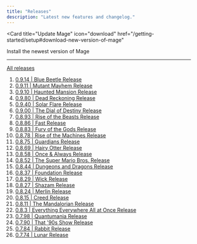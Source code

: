 ```yaml
---
title: "Releases"
description: "Latest new features and changelog."
---
```


<Card
  title="Update Mage"
  icon="download"
  href="/getting-started/setup#download-new-version-of-mage"
>
  Install the newest version of Mage
</Card>

---

[All releases](https://github.com/mage-ai/mage-ai/releases)

1. [0.9.14 | Blue Beetle Release](https://github.com/mage-ai/mage-ai/releases/tag/0.9.14)
1. [0.9.11 | Mutant Mayhem Release](https://github.com/mage-ai/mage-ai/releases/tag/0.9.11)
1. [0.9.10 | Haunted Mansion Release](https://github.com/mage-ai/mage-ai/releases/tag/0.9.10)
1. [0.9.80 | Dead Reckoning Release](https://github.com/mage-ai/mage-ai/releases/tag/0.9.8)
1. [0.9.40 | Solar Flare Release](https://github.com/mage-ai/mage-ai/releases/tag/0.9.4)
1. [0.9.00 | The Dial of Destiny Release](https://github.com/mage-ai/mage-ai/releases/tag/0.9.0)
1. [0.8.93 | Rise of the Beasts Release](https://github.com/mage-ai/mage-ai/releases/tag/0.8.93)
1. [0.8.86 | Fast Release](https://github.com/mage-ai/mage-ai/releases/tag/0.8.86)
1. [0.8.83 | Fury of the Gods Release](https://github.com/mage-ai/mage-ai/releases/tag/0.8.83)
1. [0.8.78 | Rise of the Machines Release](https://github.com/mage-ai/mage-ai/releases/tag/0.8.78)
1. [0.8.75 | Guardians Release](https://github.com/mage-ai/mage-ai/releases/tag/0.8.75)
1. [0.8.69 | Hairy Otter Release](https://github.com/mage-ai/mage-ai/releases/tag/0.8.69)
1. [0.8.58 | Once & Always Release](https://github.com/mage-ai/mage-ai/releases/tag/0.8.58)
1. [0.8.52 | The Super Mario Bros. Release](https://github.com/mage-ai/mage-ai/releases/tag/0.8.52)
1. [0.8.44 | Dungeons and Dragons Release](https://github.com/mage-ai/mage-ai/releases/tag/0.8.44)
1. [0.8.37 | Foundation Release](https://github.com/mage-ai/mage-ai/releases/tag/0.8.37)
1. [0.8.29 | Wick Release](https://github.com/mage-ai/mage-ai/releases/tag/0.8.29)
1. [0.8.27 | Shazam Release](https://github.com/mage-ai/mage-ai/releases/tag/0.8.27)
1. [0.8.24 | Merlin Release](https://github.com/mage-ai/mage-ai/releases/tag/0.8.24)
1. [0.8.15 | Creed Release](https://github.com/mage-ai/mage-ai/releases/tag/0.8.15)
1. [0.8.11 | The Mandalorian Release](https://github.com/mage-ai/mage-ai/releases/tag/0.8.11)
1. [0.8.3 | Everything Everywhere All at Once Release](https://github.com/mage-ai/mage-ai/releases/tag/0.8.3)
1. [0.7.98 | Quantumania Release](https://github.com/mage-ai/mage-ai/releases/tag/0.7.98)
1. [0.7.90 | That '90s Show Release](https://github.com/mage-ai/mage-ai/releases/tag/0.7.90)
1. [0.7.84 | Rabbit Release](https://github.com/mage-ai/mage-ai/releases/tag/0.7.84)
1. [0.7.74 | Lunar Release](https://github.com/mage-ai/mage-ai/releases/tag/0.7.74)
